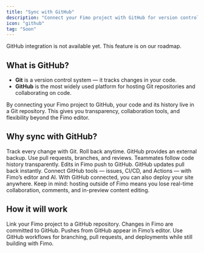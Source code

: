 ```yaml
---
title: "Sync with GitHub"
description: "Connect your Fimo project with GitHub for version control and collaboration."
icon: "github"
tag: "Soon"
---
```


<Warning>
  GitHub integration is not available yet. This feature is on our roadmap.
</Warning>

## What is GitHub?

- **Git** is a version control system — it tracks changes in your code.  
- **GitHub** is the most widely used platform for hosting Git repositories and collaborating on code.  

By connecting your Fimo project to GitHub, your code and its history live in a Git repository. This gives you transparency, collaboration tools, and flexibility beyond the Fimo editor.

## Why sync with GitHub?

<Columns cols={2}>
  <Card title="Version history" icon="clock-rotate-left">
    Track every change with Git. Roll back anytime. GitHub provides an external backup.
  </Card>

  <Card title="Collaboration" icon="users">
    Use pull requests, branches, and reviews. Teammates follow code history transparently.
  </Card>

  <Card title="Real-time sync" icon="arrows-rotate">
    Edits in Fimo push to GitHub. GitHub updates pull back instantly.
  </Card>

  <Card title="Workflow integration" icon="sitemap">
    Connect GitHub tools — issues, CI/CD, and Actions — with Fimo’s editor and AI.
  </Card>
</Columns>

<Note>
    With GitHub connected, you can also deploy your site anywhere. Keep in mind: hosting outside of Fimo means you lose real-time collaboration, comments, and in-preview content editing.
</Note>

## How it will work

<Steps>
  <Step title="Connect GitHub">
    Link your Fimo project to a GitHub repository.
  </Step>
  <Step title="Edit anywhere">
    Changes in Fimo are committed to GitHub.  
    Pushes from GitHub appear in Fimo’s editor.
  </Step>
  <Step title="Collaborate & deploy">
    Use GitHub workflows for branching, pull requests, and deployments while still building with Fimo.
  </Step>
</Steps>
